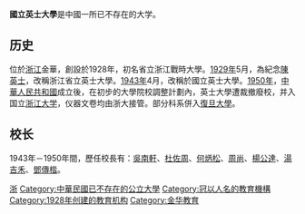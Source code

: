 {{Unreferenced|time=2018-05-22T15:30:28+00:00}}{{扩充|time=2018-05-22T15:30:28+00:00}}
'''國立英士大學'''是中國一所已不存在的大学。

==历史==
位於[[浙江|浙江]]金華，創設於1928年，初名省立浙江戰時大學。[[1929年|1929年]]5月，為紀念[[陳英士|陳英士]]，改稱浙江省立英士大學。[[1943年|1943年]]4月，改稱於國立英士大學。[[1950年|1950年]]，[[中華人民共和國|中華人民共和國]]成立後，在初步的大學院校調整計劃內，英士大學遭裁撤廢校，并入国立[[浙江大学|浙江大学]]，仪器文卷均由浙大接管。部分科系併入[[復旦大學|復旦大學]]。

==校长==
1943年－1950年間，歷任校長有：[[吳南軒|吳南軒]]、[[杜佐周|杜佐周]]、[[何炳松|何炳松]]、[[周尚|周尚]]、[[楊公達|楊公達]]、[[湯吉禾|湯吉禾]]、[[鄧傳楷|鄧傳楷]]。

{{中華民國大陸時期大專院校}}
{{Authority control}}

[[Category:中華民國大陸時期浙江大專院校|浙]]
[[Category:中華民國已不存在的公立大學|Category:中華民國已不存在的公立大學]]
[[Category:冠以人名的教育機構|Category:冠以人名的教育機構]]
[[Category:1928年创建的教育机构|Category:1928年创建的教育机构]]
[[Category:金华教育|Category:金华教育]]
